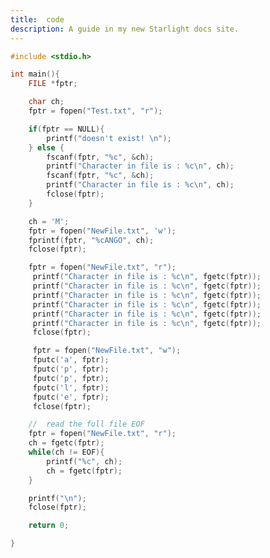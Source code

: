 ```yaml
---
title:  code 
description: A guide in my new Starlight docs site.
---
```


```c  
#include <stdio.h>

int main(){
    FILE *fptr;

    char ch;
    fptr = fopen("Test.txt", "r");

    if(fptr == NULL){
        printf("doesn't exist! \n");
    } else {
        fscanf(fptr, "%c", &ch);
        printf("Character in file is : %c\n", ch);
        fscanf(fptr, "%c", &ch);
        printf("Character in file is : %c\n", ch);
        fclose(fptr);
    }

    ch = 'M';
    fptr = fopen("NewFile.txt", 'w');
    fprintf(fptr, "%cANGO", ch);
    fclose(fptr);

    fptr = fopen("NewFile.txt", "r");
     printf("Character in file is : %c\n", fgetc(fptr));
     printf("Character in file is : %c\n", fgetc(fptr));
     printf("Character in file is : %c\n", fgetc(fptr));
     printf("Character in file is : %c\n", fgetc(fptr));
     printf("Character in file is : %c\n", fgetc(fptr));
     printf("Character in file is : %c\n", fgetc(fptr));
     fclose(fptr);

     fptr = fopen("NewFile.txt", "w");
     fputc('a', fptr);
     fputc('p', fptr);
     fputc('p', fptr);
     fputc('l', fptr);
     fputc('e', fptr);
     fclose(fptr);

    //  read the full file EOF
    fptr = fopen("NewFile.txt", "r");
    ch = fgetc(fptr);
    while(ch != EOF){
        printf("%c", ch);
        ch = fgetc(fptr);
    }

    printf("\n");
    fclose(fptr);

    return 0;

}
```